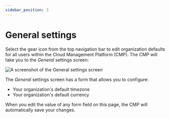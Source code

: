 ```yaml
---
sidebar_position: 3
---
```


# General settings

Select the gear icon from the top navigation bar to edit organization defaults for all users within the Cloud Management Platform (CMP). The CMP will take you to the _General_ settings screen:

![A screenshot of the _General_ settings screen](../.gitbook/assets/cmp-general-settings.png)

The _General_ settings screen has a form that allows you to configure:

- Your organization's default timezone
- Your organization's default currency

When you edit the value of any form field on this page, the CMP will automatically save your changes.
